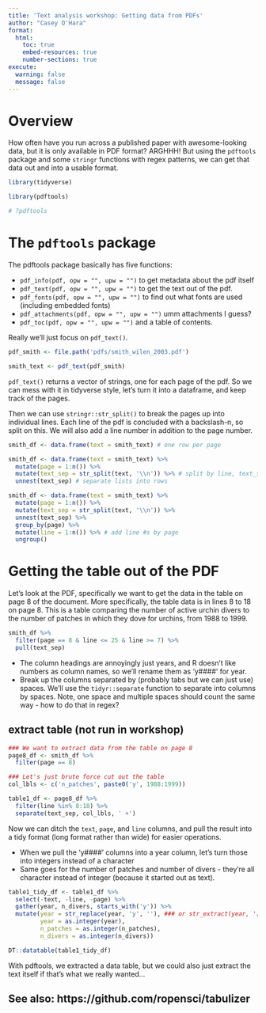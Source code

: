 ```yaml
---
title: 'Text analysis workshop: Getting data from PDFs'
author: "Casey O'Hara"
format: 
  html:
    toc: true
    embed-resources: true
    number-sections: true
execute:
  warning: false
  message: false
---
```


# Overview

How often have you run across a published paper with awesome-looking data, but it is only available in PDF format?  ARGHHH!  But using the `pdftools` package and some `stringr` functions with regex patterns, we can get that data out and into a usable format.

```r
library(tidyverse)

library(pdftools)

# ?pdftools

```

# The `pdftools` package

The pdftools package basically has five functions:

* `pdf_info(pdf, opw = "", upw = "")` to get metadata about the pdf itself
* `pdf_text(pdf, opw = "", upw = "")` to get the text out of the pdf.
* `pdf_fonts(pdf, opw = "", upw = "")` to find out what fonts are used (including embedded fonts)
* `pdf_attachments(pdf, opw = "", upw = "")` umm attachments I guess?
* `pdf_toc(pdf, opw = "", upw = "")` and a table of contents.

Really we'll just focus on `pdf_text()`.

``` r
pdf_smith <- file.path('pdfs/smith_wilen_2003.pdf')

smith_text <- pdf_text(pdf_smith)
```

`pdf_text()` returns a vector of strings, one for each page of the pdf.  So we can mess with it in tidyverse style, let's turn it into a dataframe, and keep track of the pages.

Then we can use `stringr::str_split()` to break the pages up into individual lines.  Each line of the pdf is concluded with a backslash-n, so split on this.  We will also add a line number in addition to the page number.

``` r

smith_df <- data.frame(text = smith_text) # one row per page

smith_df <- data.frame(text = smith_text) %>%
  mutate(page = 1:n()) %>%
  mutate(text_sep = str_split(text, '\\n')) %>% # split by line, text_set=lists of lines 
  unnest(text_sep) # separate lists into rows

smith_df <- data.frame(text = smith_text) %>%
  mutate(page = 1:n()) %>%
  mutate(text_sep = str_split(text, '\\n')) %>%
  unnest(text_sep) %>%
  group_by(page) %>%
  mutate(line = 1:n()) %>% # add line #s by page
  ungroup()

```

# Getting the table out of the PDF

Let's look at the PDF, specifically we want to get the data in the table on page 8 of the document. More specifically, the table data is in lines 8 to 18 on page 8.  This is a table comparing the number of active urchin divers to the number of patches in which they dove for urchins, from 1988 to 1999.

```r
smith_df %>%
  filter(page == 8 & line <= 25 & line >= 7) %>%
  pull(text_sep)
```


* The column headings are annoyingly just years, and R doesn't like numbers as column names, so we'll rename them as 'y####' for year.
* Break up the columns separated by (probably tabs but we can just use) spaces.  We'll use the `tidyr::separate` function to separate into columns by spaces.  Note, one space and multiple spaces should count the same way - how to do that in regex?

## extract table (not run in workshop)

``` r
### We want to extract data from the table on page 8
page8_df <- smith_df %>%
  filter(page == 8)

### Let's just brute force cut out the table
col_lbls <- c('n_patches', paste0('y', 1988:1999))

table1_df <- page8_df %>%
  filter(line %in% 8:18) %>%
  separate(text_sep, col_lbls, ' +') 

```

Now we can ditch the `text`, `page`, and `line` columns, and pull the result into a tidy format (long format rather than wide) for easier operations.

* When we pull the 'y####' columns into a year column, let's turn those into integers instead of a character
* Same goes for the number of patches and number of divers - they're all character instead of integer (because it started out as text).

``` r

table1_tidy_df <- table1_df %>%
  select(-text, -line, -page) %>%
  gather(year, n_divers, starts_with('y')) %>%
  mutate(year = str_replace(year, 'y', ''), ### or str_extract(year, '[0-9]{4}')
         year = as.integer(year),
         n_patches = as.integer(n_patches),
         n_divers = as.integer(n_divers))

DT::datatable(table1_tidy_df)
```

With pdftools, we extracted a data table, but we could also just extract the text itself if that's what we really wanted...  

## See also: https://github.com/ropensci/tabulizer
